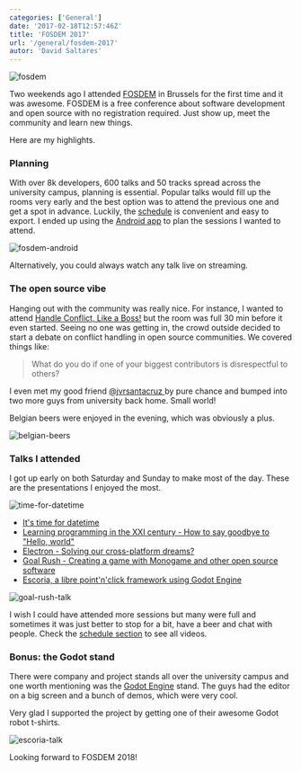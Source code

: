 ```yaml
---
categories: ['General']
date: '2017-02-18T12:57:46Z'
title: 'FOSDEM 2017'
url: '/general/fosdem-2017'
autor: 'David Saltares'
---
```


![fosdem](/img/fosdem/fosdem-17.webp)

Two weekends ago I attended [FOSDEM](https://fosdem.org/2017/) in Brussels for
the first time and it was awesome. FOSDEM is a free conference about software
development and open source with no registration required. Just show up, meet
the community and learn new things.

Here are my highlights.

### Planning

With over 8k developers, 600 talks and 50 tracks spread across the university
campus, planning is essential. Popular talks would fill up the rooms very early
and the best option was to attend the previous one and get a spot in advance.
Luckily, the [schedule](https://fosdem.org/2017/schedule/) is convenient and
easy to export. I ended up using the [Android app](https://fosdem.org/2017/schedule/mobile/)
to plan the sessions I wanted to attend.

![fosdem-android](/img/fosdem/fosdem-android.webp)

Alternatively, you could always watch any talk live on streaming.

### The open source vibe

Hanging out with the community was really nice. For instance, I wanted to attend
[Handle Conflict, Like a Boss!](https://fosdem.org/2017/schedule/event/community_handle_conflict_like_a_boss/)
but the room was full 30 min before it even started. Seeing no one was getting in,
the crowd outside decided to start a debate on conflict handling in open source
communities. We covered things like:

> What do you do if one of your biggest contributors is
> disrespectful to others?

I even met my good friend [@jvrsantacruz ](https://twitter.com/jvrsantacruz) by
pure chance and bumped into two more guys from university back home. Small world!

Belgian beers were enjoyed in the evening, which was obviously a plus.

![belgian-beers](/img/fosdem/belgian-beers.webp)

### Talks I attended

I got up early on both Saturday and Sunday to make most of the day. These
are the presentations I enjoyed the most.

![time-for-datetime](/img/fosdem/time-for-datetime.webp)

- [It's time for datetime](https://video.fosdem.org/2017/H.1308/python_datetime.mp4)
- [Learning programming in the XXI century - How to say goodbye to "Hello, world"](https://video.fosdem.org/2017/H.2215/goodbye_hello_world.mp4)
- [Electron - Solving our cross-platform dreams?](https://video.fosdem.org/2017/K.4.401/desktops_electron_solving_cross_platform.mp4)
- [Goal Rush - Creating a game with Monogame and other open source software](https://video.fosdem.org/2017/AW1.126/ogd_monogame.mp4)
- [Escoria, a libre point'n'click framework using Godot Engine](https://video.fosdem.org/2017/AW1.126/ogd_escoria.mp4)

![goal-rush-talk](/img/fosdem/goal-rush-talk.webp)

I wish I could have attended more sessions but many were full and sometimes
it was just better to stop for a bit, have a beer and chat with people. Check
the [schedule section](https://fosdem.org/2017/schedule/events/) to see
all videos.

### Bonus: the Godot stand

There were company and project stands all over the university campus and one
worth mentioning was the [Godot Engine](https://godotengine.org/) stand. The
guys had the editor on a big screen and a bunch of demos, which were very cool.

Very glad I supported the project by getting one of their awesome Godot robot
t-shirts.

![escoria-talk](/img/fosdem/escoria-talk.webp)

Looking forward to FOSDEM 2018!
